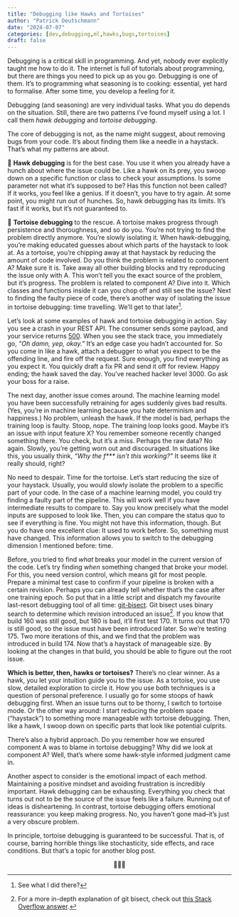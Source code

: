 ```yaml
---
title: "Debugging like Hawks and Tortoises"
author: "Patrick Deutschmann"
date: "2024-07-07"
categories: [dev,debugging,ml,hawks,bugs,tortoises]
draft: false
---
```


Debugging is a critical skill in programming. And yet, nobody ever explicitly taught me how to do it. The internet is full of tutorials about programming, but there are things you need to pick up as you go. Debugging is one of them. It’s to programming what seasoning is to cooking: essential, yet hard to formalise. After some time, you develop a feeling for it.

Debugging (and seasoning) are very individual tasks. What you do depends on the situation. Still, there are two patterns I’ve found myself using a lot. I call them *hawk debugging* and *tortoise debugging*.

The core of debugging is not, as the name might suggest, about removing bugs from your code. It’s about finding them like a needle in a haystack. That’s what my patterns are about.

🦅 **Hawk debugging** is for the best case. You use it when you already have a hunch about where the issue could be. Like a hawk on its prey, you swoop down on a specific function or class to check your assumptions. Is some parameter not what it’s supposed to be? Has this function not been called? If it works, you feel like a genius. If it doesn’t, you have to try again. At some point, you might run out of hunches. So, hawk debugging has its limits. It’s fast if it works, but it’s not guaranteed to.

🐢 **Tortoise debugging** to the rescue. A tortoise makes progress through persistence and thoroughness, and so do you. You’re not trying to find the problem directly anymore. You’re slowly isolating it. When hawk-debugging, you’re making educated guesses about which parts of the haystack to look at. As a tortoise, you’re chipping away at that haystack by reducing the amount of code involved. Do you think the problem is related to component A? Make sure it is. Take away all other building blocks and try reproducing the issue only with A. This won’t tell you the exact source of the problem, but it’s progress. The problem is related to component A? Dive into it. Which classes and functions inside it can you chop off and still see the issue? Next to finding the faulty piece of code, there’s another way of isolating the issue in tortoise debugging: time travelling. We’ll get to that later[^1].


Let’s look at some examples of hawk and tortoise debugging in action. Say you see a crash in your REST API. The consumer sends some payload, and your service returns [500](https://http.cat/500). When you see the stack trace, you immediately go, *“Oh damn, yep, okay.”* It’s an edge case you hadn’t accounted for. So you come in like a hawk, attach a debugger to what you expect to be the offending line, and fire off the request. Sure enough, you find everything as you expect it. You quickly draft a fix PR and send it off for review. Happy ending; the hawk saved the day. You’ve reached hacker level 3000. Go ask your boss for a raise.

The next day, another issue comes around. The machine learning model you have been successfully retraining for ages suddenly gives bad results. (Yes, you’re in machine learning because you hate determinism and happiness.) No problem, unleash the hawk. If the model is bad, perhaps the training loop is faulty. Stoop, nope. The training loop looks good. Maybe it’s an issue with input feature X? You remember someone recently changed something there. You check, but it’s a miss. Perhaps the raw data? No again. Slowly, you’re getting worn out and discouraged. In situations like this, you usually think, *“Why the f\*\*\* isn’t this working?”* It seems like it really should, right? 

No need to despair. Time for the tortoise. Let’s start reducing the size of your haystack. Usually, you would slowly isolate the problem to a specific part of your code. In the case of a machine learning model, you could try finding a faulty part of the pipeline. This will work well if you have intermediate results to compare to. Say you know precisely what the model inputs are supposed to look like. Then, you can compare the status quo to see if everything is fine. You might not have this information, though. But you do have one excellent clue: It used to work before. So, something must have changed. This information allows you to switch to the debugging dimension I mentioned before: time.

Before, you tried to find *what* breaks your model in the current version of the code. Let’s try finding *when* something changed that broke your model. For this, you need version control, which means git for most people. Prepare a minimal test case to confirm if your pipeline is broken with a certain revision. Perhaps you can already tell whether that’s the case after one training epoch. So put that in a little script and dispatch my favourite last-resort debugging tool of all time: [git-bisect](https://git-scm.com/docs/git-bisect). Git bisect uses binary search to determine which revision introduced an issue[^2]. If you know that build 160 was still good, but 180 is bad, it’ll first test 170. It turns out that 170 is still good, so the issue must have been introduced later. So we’re testing 175. Two more iterations of this, and we find that the problem was introduced in build 174. Now that’s a haystack of manageable size. By looking at the changes in that build, you should be able to figure out the root issue.

**Which is better, then, hawks or tortoises?** There’s no clear winner. As a hawk, you let your intuition guide you to the issue. As a tortoise, you use slow, detailed exploration to circle it. How you use both techniques is a question of personal preference. I usually go for some stoops of hawk debugging first. When an issue turns out to be thorny, I switch to tortoise mode. Or the other way around: I start reducing the problem space (“haystack”) to something more manageable with tortoise debugging. Then, like a hawk, I swoop down on specific parts that look like potential culprits.

There’s also a hybrid approach. Do you remember how we ensured component A was to blame in tortoise debugging? Why did we look at component A? Well, that’s where some hawk-style informed judgment came in.

Another aspect to consider is the emotional impact of each method. Maintaining a positive mindset and avoiding frustration is incredibly important. Hawk debugging can be exhausting. Everything you check that turns out not to be the source of the issue feels like a failure. Running out of ideas is disheartening. In contrast, tortoise debugging offers emotional reassurance: you keep making progress. No, you haven’t gone mad–it’s just a very obscure problem.

In principle, tortoise debugging is guaranteed to be successful. That is, of course, barring horrible things like stochasticity, side effects, and race conditions. But that’s a topic for another blog post.

<center>🐢🐞🦅</center>

[^1]: See what I did there?
[^2]: For a more in-depth explanation of git bisect, check out [this Stack Overflow answer](https://stackoverflow.com/a/4714297).